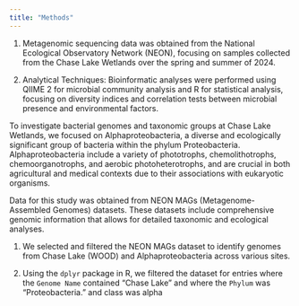 ```yaml
---
title: "Methods"
---
```


1.  Metagenomic sequencing data was obtained from the National Ecological Observatory Network (NEON), focusing on samples collected from the Chase Lake Wetlands over the spring and summer of 2024.

2.  Analytical Techniques: Bioinformatic analyses were performed using QIIME 2 for microbial community analysis and R for statistical analysis, focusing on diversity indices and correlation tests between microbial presence and environmental factors.

To investigate bacterial genomes and taxonomic groups at Chase Lake Wetlands, we focused on Alphaproteobacteria, a diverse and ecologically significant group of bacteria within the phylum Proteobacteria. Alphaproteobacteria include a variety of phototrophs, chemolithotrophs, chemoorganotrophs, and aerobic photoheterotrophs, and are crucial in both agricultural and medical contexts due to their associations with eukaryotic organisms.

Data for this study was obtained from NEON MAGs (Metagenome-Assembled Genomes) datasets. These datasets include comprehensive genomic information that allows for detailed taxonomic and ecological analyses.

1.  We selected and filtered the NEON MAGs dataset to identify genomes from Chase Lake (WOOD) and Alphaproteobacteria across various sites.

2.  Using the `dplyr` package in R, we filtered the dataset for entries where the `Genome Name` contained "Chase Lake" and where the `Phylum` was "Proteobacteria." and class was alpha

#### 
